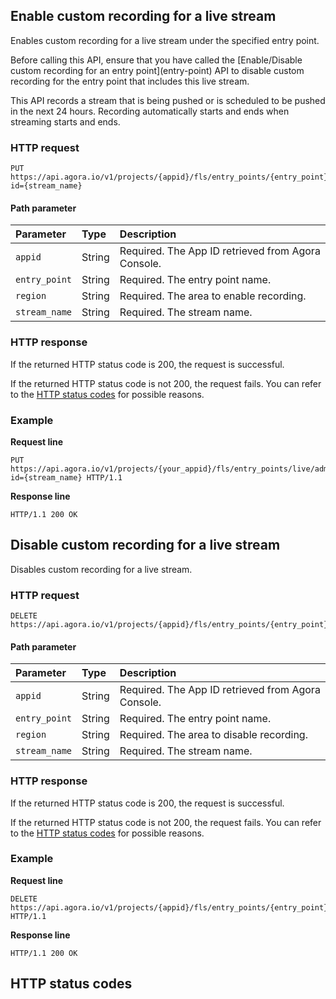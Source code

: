 
## Enable custom recording for a live stream

Enables custom recording for a live stream under the specified entry point.

<div class="alert note">Before calling this API, ensure that you have called the [Enable/Disable custom recording for an entry point](entry-point) API to disable custom recording for the entry point that includes this live stream.</div>

This API records a stream that is being pushed or is scheduled to be pushed in the next 24 hours. Recording automatically starts and ends when streaming starts and ends.

### HTTP request

```http
PUT https://api.agora.io/v1/projects/{appid}/fls/entry_points/{entry_point}/admin/record/custom/regions/{region}/tasks?id={stream_name}
```

#### Path parameter

| Parameter | Type | Description |
| :------------ | :----- | :----------------------------------- |
| `appid` | String | Required. The App ID retrieved from Agora Console. |
| `entry_point` | String | Required. The entry point name. |
| `region` | String | Required. The area to enable recording. |
| `stream_name` | String | Required. The stream name. |

### HTTP response

If the returned HTTP status code is 200, the request is successful.

If the returned HTTP status code is not 200, the request fails. You can refer to the [HTTP status codes](#http-code) for possible reasons.

### Example

**Request line**

```http
PUT https://api.agora.io/v1/projects/{your_appid}/fls/entry_points/live/admin/record/custom/regions/{region}/tasks?id={stream_name} HTTP/1.1
```

**Response line**

```http
HTTP/1.1 200 OK
```

## Disable custom recording for a live stream

Disables custom recording for a live stream.

### HTTP request

```http
DELETE https://api.agora.io/v1/projects/{appid}/fls/entry_points/{entry_point}/admin/record/custom/regions/{region}/tasks/{stream_name}
```

#### Path parameter

| Parameter | Type | Description |
| :------------ | :----- | :----------------------------------- |
| `appid` | String | Required. The App ID retrieved from Agora Console. |
| `entry_point` | String | Required. The entry point name. |
| `region` | String | Required. The area to disable recording. |
| `stream_name` | String | Required. The stream name. |

### HTTP response

If the returned HTTP status code is 200, the request is successful.

If the returned HTTP status code is not 200, the request fails. You can refer to the [HTTP status codes](#http-code) for possible reasons.

### Example

**Request line**

```http
DELETE https://api.agora.io/v1/projects/{appid}/fls/entry_points/{entry_point}/admin/record/custom/regions/{region}/tasks/{stream_name} HTTP/1.1
```

**Response line**

```http
HTTP/1.1 200 OK
```

<a name="http-code"></a>
## HTTP status codes
<StatusCode />